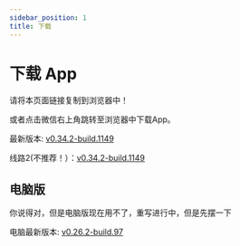 ```yaml
---
sidebar_position: 1
title: 下载
---
```



# 下载 App

请将本页面链接复制到浏览器中！

或者点击微信右上角跳转至浏览器中下载App。

最新版本: [v0.34.2-build.1149](https://app-dist-1307054264.cos.ap-beijing.myqcloud.com/actions/prescore_flutter/149/apk/app-release-signed.apk)

线路2(不推荐！）：[v0.34.2-build.1149](https://dl.bjbybbs.com/actions/prescore_flutter/149/apk/app-release-signed.apk)

## 电脑版

你说得对，但是电脑版现在用不了，重写进行中，但是先摆一下

电脑最新版本: [v0.26.2-build.97](https://matrix-dl.bjbybbs.com/without-ci/prescore-flutter-windows/SRInstaller-v0.26.2.exe)
